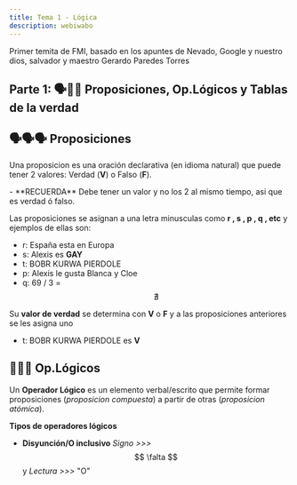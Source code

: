 ```yaml
---
title: Tema 1 - Lógica
description: webiwabo
---
```



Primer temita de FMI, basado en los apuntes de Nevado, Google y nuestro dios, salvador y maestro Gerardo Paredes Torres

## Parte 1: 🗣️🟰🧮 Proposiciones, Op.Lógicos y Tablas de la verdad

## 🗣️🗣️🗣️ Proposiciones 

Una proposicion es una oración declarativa (en idioma natural) que puede tener 2 valores: Verdad (**V**) o Falso (**F**).

<Aside>
  - **RECUERDA** Debe tener un valor y no los 2 al mismo tiempo, asi que es verdad ó falso.
</Aside>

Las proposiciones se asignan a una letra minusculas como **r , s , p , q , etc** y ejemplos de ellas son:

- r: España esta en Europa
- s: Alexis es **GAY**
- t: BOBR KURWA PIERDOLE
- p: Alexis le gusta Blanca y Cloe
- q: 69 / 3 = $$ \nexists $$

Su **valor de verdad** se determina con **V** o **F** y a las proposiciones anteriores se les asigna uno

- t: BOBR KURWA PIERDOLE es **V**

## 🧮🧮🧮 Op.Lógicos

Un **Operador Lógico** es un elemento verbal/escrito que permite formar proposiciones (*proposicion compuesta*) a partir de otras (*proposicion atómica*).

**Tipos de operadores lógicos**

* **Disyunción/O inclusivo** *Signo >>>* $$ \falta $$ y *Lectura >>>* "O"